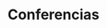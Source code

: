 ---
title: Conferencias
description: 'Conferencias de programación de todo el mundo!'

contributors:
  - github_username: 'argenh'

submenu:
  - imgPlaceholder: 'CityJS'
    titleCard: ''
    links:
      - type: 'Web'
        url: 'https://medellin.cityjsconf.org/'
    cover:
      src: '/conferences/cityjs.svg'
      height: 180
      width: 140
    videos: []
    infoExtra:
      country: '🇨🇴'
      city: 'Medellín'
      date:
        month: 'Octubre'
        days: ['25', '26']

  - imgPlaceholder: 'BoyaConf'
    titleCard: ''
    links:
      - type: 'Web'
        url: 'https://boyaca-dev.org/'
    cover:
      src: '/conferences/boyaconf.svg'
      height: 90
      width: 60
    videos: []
    infoExtra:
      country: '🇨🇴'
      city: 'Boyacá'
      date:
        month: 'Noviembre'
        days: ['9']
---